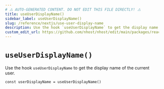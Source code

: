 ```yaml
---
# ⚠️ AUTO-GENERATED CONTENT. DO NOT EDIT THIS FILE DIRECTLY! ⚠️
title: useUserDisplayName()
sidebar_label: useUserDisplayName()
slug: /reference/nextjs/use-user-display-name
description: Use the hook `useUserDisplayName` to get the display name of the current user.
custom_edit_url: https://github.com/nhost/nhost/edit/main/packages/react/src/hooks/user.ts#L319
---
```


# `useUserDisplayName()`

Use the hook `useUserDisplayName` to get the display name of the current user.

```tsx
const userDisplayName = useUserDisplayName()
```
